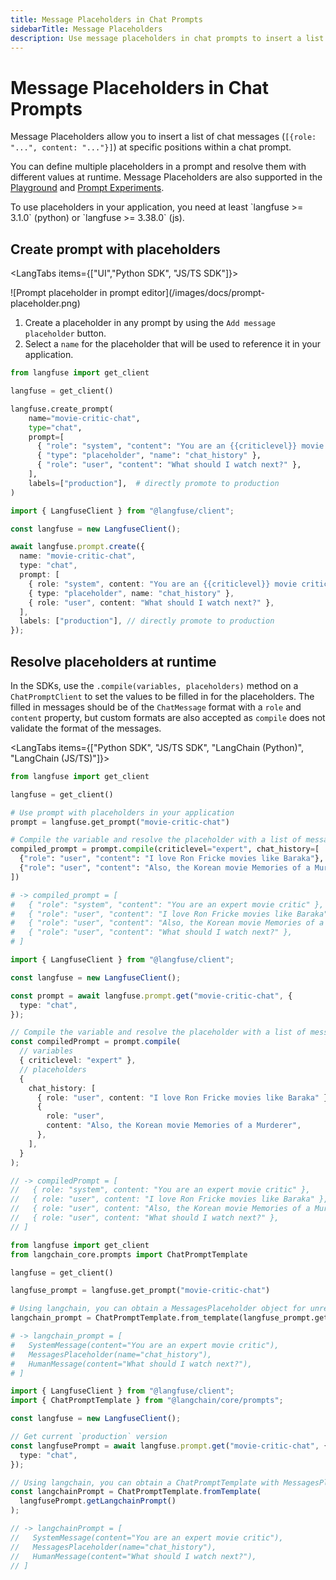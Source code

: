 ```yaml
---
title: Message Placeholders in Chat Prompts
sidebarTitle: Message Placeholders
description: Use message placeholders in chat prompts to insert a list of chat messages at specific positions within a chat prompt.
---
```


# Message Placeholders in Chat Prompts

Message Placeholders allow you to insert a list of chat messages (`[{role: "...", content: "..."}]`) at specific positions within a chat prompt.

You can define multiple placeholders in a prompt and resolve them with different values at runtime.
Message Placeholders are also supported in the [Playground](/docs/playground) and [Prompt Experiments](/docs/datasets/prompt-experiments).

<Callout type="info">
  To use placeholders in your application, you need at least `langfuse >= 3.1.0`
  (python) or `langfuse >= 3.38.0` (js).
</Callout>

<Steps>

## Create prompt with placeholders

<LangTabs items={["UI","Python SDK", "JS/TS SDK"]}>
<Tab>

<Frame fullWidth>
  ![Prompt placeholder in prompt editor](/images/docs/prompt-placeholder.png)
</Frame>

1. Create a placeholder in any prompt by using the `Add message placeholder` button.
2. Select a `name` for the placeholder that will be used to reference it in your application.

</Tab>
<Tab>

```python
from langfuse import get_client

langfuse = get_client()

langfuse.create_prompt(
    name="movie-critic-chat",
    type="chat",
    prompt=[
      { "role": "system", "content": "You are an {{criticlevel}} movie critic" },
      { "type": "placeholder", "name": "chat_history" },
      { "role": "user", "content": "What should I watch next?" },
    ],
    labels=["production"],  # directly promote to production
)
```

</Tab>

<Tab>

```typescript
import { LangfuseClient } from "@langfuse/client";

const langfuse = new LangfuseClient();

await langfuse.prompt.create({
  name: "movie-critic-chat",
  type: "chat",
  prompt: [
    { role: "system", content: "You are an {{criticlevel}} movie critic" },
    { type: "placeholder", name: "chat_history" },
    { role: "user", content: "What should I watch next?" },
  ],
  labels: ["production"], // directly promote to production
});
```

</Tab>
</LangTabs>

## Resolve placeholders at runtime

In the SDKs, use the `.compile(variables, placeholders)` method on a `ChatPromptClient` to set the values to be filled in for the placeholders.
The filled in messages should be of the `ChatMessage` format with a `role` and `content` property, but custom formats are also accepted as `compile` does not validate the format of the messages.

<LangTabs items={["Python SDK", "JS/TS SDK", "LangChain (Python)", "LangChain (JS/TS)"]}>
<Tab>

```python
from langfuse import get_client

langfuse = get_client()

# Use prompt with placeholders in your application
prompt = langfuse.get_prompt("movie-critic-chat")

# Compile the variable and resolve the placeholder with a list of messages.
compiled_prompt = prompt.compile(criticlevel="expert", chat_history=[
  {"role": "user", "content": "I love Ron Fricke movies like Baraka"},
  {"role": "user", "content": "Also, the Korean movie Memories of a Murderer"}
])

# -> compiled_prompt = [
#   { "role": "system", "content": "You are an expert movie critic" },
#   { "role": "user", "content": "I love Ron Fricke movies like Baraka" },
#   { "role": "user", "content": "Also, the Korean movie Memories of a Murderer" },
#   { "role": "user", "content": "What should I watch next?" },
# ]
```

</Tab>

<Tab>

```typescript
import { LangfuseClient } from "@langfuse/client";

const langfuse = new LangfuseClient();

const prompt = await langfuse.prompt.get("movie-critic-chat", {
  type: "chat",
});

// Compile the variable and resolve the placeholder with a list of messages.
const compiledPrompt = prompt.compile(
  // variables
  { criticlevel: "expert" },
  // placeholders
  {
    chat_history: [
      { role: "user", content: "I love Ron Fricke movies like Baraka" },
      {
        role: "user",
        content: "Also, the Korean movie Memories of a Murderer",
      },
    ],
  }
);

// -> compiledPrompt = [
//   { role: "system", content: "You are an expert movie critic" },
//   { role: "user", content: "I love Ron Fricke movies like Baraka" },
//   { role: "user", content: "Also, the Korean movie Memories of a Murderer" },
//   { role: "user", content: "What should I watch next?" },
// ]
```

</Tab>

<Tab>

```python
from langfuse import get_client
from langchain_core.prompts import ChatPromptTemplate

langfuse = get_client()

langfuse_prompt = langfuse.get_prompt("movie-critic-chat")

# Using langchain, you can obtain a MessagesPlaceholder object for unresolved placeholders
langchain_prompt = ChatPromptTemplate.from_template(langfuse_prompt.get_langchain_prompt())

# -> langchain_prompt = [
#   SystemMessage(content="You are an expert movie critic"),
#   MessagesPlaceholder(name="chat_history"),
#   HumanMessage(content="What should I watch next?"),
# ]
```

</Tab>

<Tab>

```typescript
import { LangfuseClient } from "@langfuse/client";
import { ChatPromptTemplate } from "@langchain/core/prompts";

const langfuse = new LangfuseClient();

// Get current `production` version
const langfusePrompt = await langfuse.prompt.get("movie-critic-chat", {
  type: "chat",
});

// Using langchain, you can obtain a ChatPromptTemplate with MessagesPlaceholder objects for unresolved placeholders
const langchainPrompt = ChatPromptTemplate.fromTemplate(
  langfusePrompt.getLangchainPrompt()
);

// -> langchainPrompt = [
//   SystemMessage(content="You are an expert movie critic"),
//   MessagesPlaceholder(name="chat_history"),
//   HumanMessage(content="What should I watch next?"),
// ]
```

</Tab>
</LangTabs>

</Steps>
